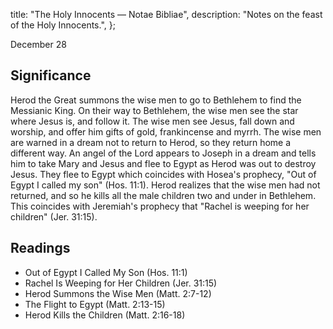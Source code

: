   title: "The Holy Innocents — Notae Bibliae",
  description: "Notes on the feast of the Holy Innocents.",
};

<Initial text="The Holy Innocents" />

December 28

## Significance

Herod the Great summons the wise men to go to Bethlehem to find the Messianic King. On their way to Bethlehem, the wise men see the star where Jesus is, and follow it. The wise men see Jesus, fall down and worship, and offer him gifts of gold, frankincense and myrrh. The wise men are warned in a dream not to return to Herod, so they return home a different way. An angel of the Lord appears to Joseph in a dream and tells him to take Mary and Jesus and flee to Egypt as Herod was out to destroy Jesus. They flee to Egypt which coincides with Hosea's prophecy, "Out of Egypt I called my son" (Hos. 11:1). Herod realizes that the wise men had not returned, and so he kills all the male children two and under in Bethlehem. This coincides with Jeremiah's prophecy that "Rachel is weeping for her children" (Jer. 31:15).

## Readings

- Out of Egypt I Called My Son (Hos. 11:1)
- Rachel Is Weeping for Her Children (Jer. 31:15)
- Herod Summons the Wise Men (Matt. 2:7-12)
- The Flight to Egypt (Matt. 2:13-15)
- Herod Kills the Children (Matt. 2:16-18)
